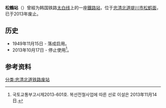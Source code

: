 {{refimprove|time=2014-12-28T09:44:46+00:00}}
{{朝鮮半島車站資訊
|公司色 = black
|文字色 = 
|站名 = 松鶴站
|圖片 = Korail Taebaek Line Songhak Station.JPG
|pxl = 
|圖片說明 =车站站舍
|前一站 = [[长乐站_(韩国)|長樂]]
|前一站距離 = 4.8
|後一站距離 = 3.3
|後一站 = [[立石里站_(忠清北道)|立石里]]
|所屬路線 = [[太白线|太白线]]
|距離 = 9.8
|起點站 = [[堤川站|堤川]]
|諺文 = 송학역
|朝鮮漢字 = 松鶴驛
|文觀部式 = Songhak-yeok
|馬-賴式 = 
|副站名 = 
|車站編號 = 
|停站路線數 = 
|所屬公司 = [[韩国铁道公社|韩国铁道公社]]
|所在地 =[[忠清北道|忠清北道]][[堤川市|堤川市]][[松鹤面|松鹤面]]
|車站構造 = 地面车站
|月台配置 = 
|啟用年月日 =1949年11月15日
|廢站年月日 =2013年10月17日
|上下車人次 = 
|統計年度 = 
|轉車 = 
|備註 = 
|全寬備註 = 
}}

'''松鶴站'''（{{kor|諺=송학역|漢=松鶴驛|羅=Songhak yeok|f=y}}）曾經为韩国铁路[[太白线|太白线]]上的一座[[鐵路站|鐵路站]]，位于[[忠清北道|忠清北道]][[堤川市|堤川市]][[松鹤面|松鹤面]]，已于2013年废止。

== 历史 ==
*1949年11月15日 - 落成启用。
*2013年10月17日 - 停止使用<ref>국토교통부고시제2013-601호. 복선전철사업에 따른 선로 이설은 2013年11月14日.</ref>。

== 参考资料 ==
{{reflist}}

{{太白线}}

[[分类:忠清北道铁路废站|分类:忠清北道铁路废站]]